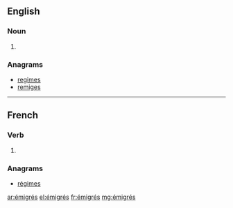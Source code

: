 {{also|émigres}}
==English==

===Noun===
{{head|en}}

# {{plural of|émigré}}

===Anagrams===
* [[regimes#English|regimes]]
* [[remiges#English|remiges]]

----

==French==

===Verb===
{{head|fr}} {{m-p}}

# {{masculine plural past participle of|émigrer|lang=fr|sort=emigres}}

===Anagrams===
* [[régimes#French|régimes]]

[[ar:émigrés]]
[[el:émigrés]]
[[fr:émigrés]]
[[mg:émigrés]]
